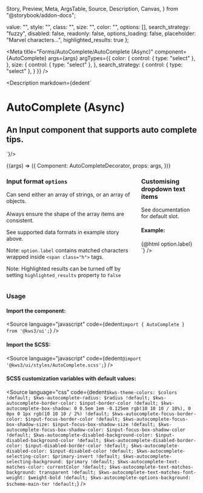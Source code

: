   Story,
  Preview,
  Meta,
  ArgsTable,
  Source,
  Description,
  Canvas,
} from "@storybook/addon-docs";

  value: "",
  style: "",
  class: "",
  size: "",
  color: "",
  options: [],
  search_strategy: "fuzzy",
  disabled: false,
  readonly: false,
  options_loading: false,
  placeholder: "Marvel characters...",
  highlighted_results: true
};

<Version />

<Meta
  title="Forms/AutoComplete/AutoComplete (Async)"
  component={AutoComplete}
  args={args}
  argTypes={{
    color: {
      control: { type: "select" },
    },
    size: {
      control: { type: "select" },
    },
    search_strategy: {
      control: { type: "select" },
    }
  }}
/>

<Description
  markdown={dedent`
# AutoComplete (Async)
## An Input component that supports auto complete tips.
`}/>

<Canvas>
  <Story name="AutoComplete (Async)" args={args} play={playInteractions}>
    {(args) => ({
      Component: AutoCompleteDecorator,
      props: args,
    })}
  </Story>
</Canvas>

<ArgsTable story="AutoComplete (Async)" />

<div class="notification is-primary is-light">
  <div class="columns">
    <div class="column">
      <h3>
        Input format <code>options</code>
      </h3>
      <p>
        Can send either an array of strings, or an array of objects.<br></br>Always
        ensure the shape of the array items are consistent.
      </p>
     <p>See supported data formats in example story above.</p>
      <p>Note: <code>option.label</code> contains matched characters wrapped inside <code>&lt;span class="h"&gt;</code> tags. </p>
      <p>Note: Highlighted results can be turned off by setting <code>highlighted_results</code> property to <code>false</code></p>
    </div>
    <div class="column">
      <h3>Customising dropdown text items</h3>
      <p>See documentation for default slot.</p>
      <h4>Example:</h4>
      <Source
        language="jsx"
        code={dedent`<AutoComplete
      ...other_options
      let:option>
      <span class="has-text-danger">
        {@html option.label}
      </span>
    </AutoComplete>`}
      />
    </div>
  </div>
</div>

### Usage

#### Import the component:

<Source
  language="javascript"
  code={dedent`import { AutoComplete } from '@kws3/ui';`}
/>

#### Import the SCSS:

<Source
  language="javascript"
  code={dedent`@import '@kws3/ui/styles/AutoComplete.scss';`}
/>

#### SCSS customization variables with default values:

<Source
  language="css"
  code={dedent`
      $kws-theme-colors: $colors !default;
      $kws-autocomplete-radius: $radius !default;
      $kws-autocomplete-border-color: $input-border-color !default;
      $kws-autocomplete-box-shadow: 0 0.5em 1em -0.125em rgb(10 10 10 / 10%),
        0 0px 0 1px rgb(10 10 10 / 2%) !default;
      $kws-autocomplete-focus-border-color: $input-focus-border-color !default;
      $kws-autocomplete-focus-box-shadow-size: $input-focus-box-shadow-size !default;
      $kws-autocomplete-focus-box-shadow-color: $input-focus-box-shadow-color !default;
      $kws-autocomplete-disabled-background-color: $input-disabled-background-color !default;
      $kws-autocomplete-disabled-border-color: $input-disabled-border-color !default;
      $kws-autocomplete-disabled-color: $input-disabled-color !default;
      $kws-autocomplete-selecting-color: $primary-invert !default;
      $kws-autocomplete-selecting-background: $primary !default;
      $kws-autocomplete-text-matches-color: currentColor !default;
      $kws-autocomplete-text-matches-background: transparent !default;
      $kws-autocomplete-text-matches-font-weight: $weight-bold !default;
      $kws-autocomplete-options-background: $scheme-main-ter !default;
    `}
/>
